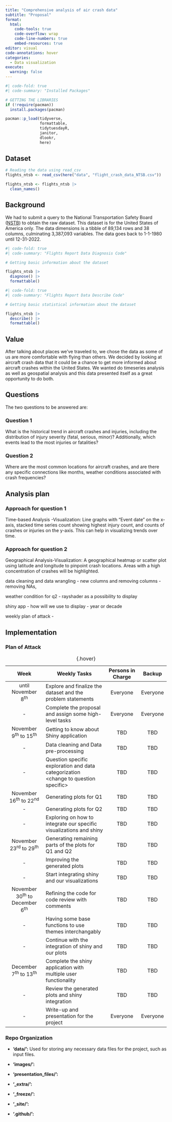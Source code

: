 ```yaml
---
title: "Comprehensive analysis of air crash data"
subtitle: "Proposal"
format:
  html:
    code-tools: true
    code-overflow: wrap
    code-line-numbers: true
    embed-resources: true
editor: visual
code-annotations: hover
categories: 
  - Data visualization
execute:
  warning: false
---
```


```r
#| code-fold: true
#| code-summary: "Installed Packages"

# GETTING THE LIBRARIES
if (!require(pacman))
  install.packages(pacman)

pacman::p_load(tidyverse,
               formattable,
               tidytuesdayR,
               janitor,
               dlookr,
               here)
```

## Dataset

```r
# Reading the data using read_csv
flights_ntsb <- read_csv(here("data", "flight_crash_data_NTSB.csv"))

flights_ntsb <- flights_ntsb |>
  clean_names()
```

## Background

We had to submit a query to the National Transportation Safety Board ([NSTB](https://www.ntsb.gov/Pages/AviationQueryV2.aspx)) to obtain the raw dataset. This dataset is for the United States of America only. The data dimensions is a tibble of 89,134 rows and 38 columns, culminating 3,387,093 variables. The data goes back to 1-1-1980 until 12-31-2022.

```r
#| code-fold: true
#| code-summary: "Flights Report Data Diagnosis Code"

# Getting basic information about the dataset

flights_ntsb |>
  diagnose() |>
  formattable()
```

```r
#| code-fold: true
#| code-summary: "Flights Report Data Describe Code"

# Getting basic statistical information about the dataset

flights_ntsb |>
  describe() |>
  formattable()
```

## Value

After talking about places we've traveled to, we chose the data as some of us are more comfortable with flying than others. We decided by looking at aircraft crash data that it could be a chance to get more informed about aircraft crashes within the United States. We wanted do timeseries analysis as well as geospatial analysis and this data presented itself as a great opportunity to do both.

## Questions

The two questions to be answered are:

### Question 1

What is the historical trend in aircraft crashes and injuries, including the distribution of injury severity (fatal, serious, minor)? Additionally, which events lead to the most injuries or fatalities?

### Question 2

Where are the most common locations for aircraft crashes, and are there any specific connections like months, weather conditions associated with crash frequencies?

## Analysis plan

### Approach for question 1

Time-based Analysis -Visualization: Line graphs with "Event date" on the x-axis, stacked time series count showing highest injury count, and counts of crashes or injuries on the y-axis. This can help in visualizing trends over time.

### Approach for question 2

Geographical Analysis-Visualization: A geographical heatmap or scatter plot using latitude and longitude to pinpoint crash locations. Areas with a high concentration of crashes will be highlighted.

data cleaning and data wrangling - new columns and removing columns - removing NAs,

weather condition for q2 - rayshader as a possibility to display

shiny app - how will we use to display - year or decade

weekly plan of attack -

## Implementation

### Plan of Attack

|               Week                | Weekly Tasks                                                                          | Persons in Charge |  Backup  |
|:------------------:|---------------------------------|:----------------:|:-------------:|
|       until November 8^th^        | Explore and finalize the dataset and the problem statements                           |     Everyone      | Everyone |
|                \-                 | Complete the proposal and assign some high-level tasks                                |     Everyone      | Everyone |
|     November 9^th^ to 15^th^      | Getting to know about Shiny application                                               |        TBD        |   TBD    |
|                \-                 | Data cleaning and Data pre-processing                                                 |        TBD        |   TBD    |
|                \-                 | Question specific exploration and data categorization \<change to question specific\> |        TBD        |   TBD    |
|     November 16^th^ to 22^nd^     | Generating plots for Q1                                                               |        TBD        |   TBD    |
|                \-                 | Generating plots for Q2                                                               |        TBD        |   TBD    |
|                \-                 | Exploring on how to integrate our specific visualizations and shiny                   |        TBD        |   TBD    |
|     November 23^rd^ to 29^th^     | Generating remaining parts of the plots for Q1 and Q2                                 |        TBD        |   TBD    |
|                \-                 | Improving the generated plots                                                         |        TBD        |   TBD    |
|                \-                 | Start integrating shiny and our visualizations                                        |        TBD        |   TBD    |
| November 30^th^ to December 6^th^ | Refining the code for code review with comments                                       |        TBD        |   TBD    |
|                \-                 | Having some base functions to use themes interchangably                               |        TBD        |   TBD    |
|                \-                 | Continue with the integration of shiny and our plots                                  |        TBD        |   TBD    |
|     December 7^th^ to 13^th^      | Complete the shiny application with multiple user functionality                       |        TBD        |   TBD    |
|                \-                 | Review the generated plots and shiny integration                                      |        TBD        |   TBD    |
|                \-                 | Write-up and presentation for the project                                             |     Everyone      | Everyone |

: {.hover}

### Repo Organization

-   **'data/':** Used for storing any necessary data files for the project, such as input files.

-   **'images/':**

-   **'presentation_files/':**

-   **'\_extra/':**

-   **'\_freeze/':**

-   **'\_site/':**

-   **'.github/':**
